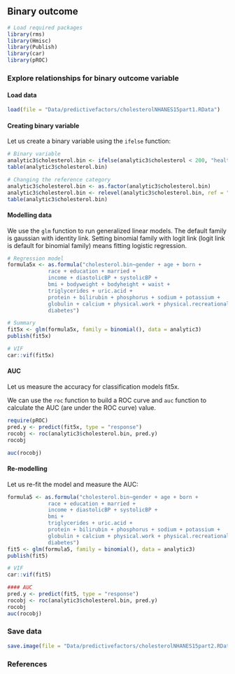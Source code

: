 ## Binary outcome {.unnumbered}

```r
# Load required packages
library(rms)
library(Hmisc)
library(Publish)
library(car)
library(pROC)
```

### Explore relationships for binary outcome variable

#### Load data

```r
load(file = "Data/predictivefactors/cholesterolNHANES15part1.RData")
```

#### Creating binary variable
Let us create a binary variable using the `ifelse` function:

```r
# Binary variable
analytic3$cholesterol.bin <- ifelse(analytic3$cholesterol < 200, "healthy", "unhealthy")
table(analytic3$cholesterol.bin)

# Changing the reference category
analytic3$cholesterol.bin <- as.factor(analytic3$cholesterol.bin)
analytic3$cholesterol.bin <- relevel(analytic3$cholesterol.bin, ref = "unhealthy")
table(analytic3$cholesterol.bin)
```

#### Modelling data

::: callout-tip
We use the `glm` function to run generalized linear models. The default family is gaussian with identity link. Setting binomial family with logit link (logit link is default for binomial family) means fitting logistic regression.
:::

```r
# Regression model
formula5x <- as.formula("cholesterol.bin~gender + age + born + 
             race + education + married + 
             income + diastolicBP + systolicBP + 
             bmi + bodyweight + bodyheight + waist +  
             triglycerides + uric.acid + 
             protein + bilirubin + phosphorus + sodium + potassium + 
             globulin + calcium + physical.work + physical.recreational + 
             diabetes")

# Summary
fit5x <- glm(formula5x, family = binomial(), data = analytic3)
publish(fit5x)

# VIF
car::vif(fit5x)
```

#### AUC

Let us measure the accuracy for classification models fit5x.

::: callout-tip
We can use the `roc` function to build a ROC curve and `auc` function to calculate the AUC (are under the ROC curve) value.
:::

```r
require(pROC)
pred.y <- predict(fit5x, type = "response")
rocobj <- roc(analytic3$cholesterol.bin, pred.y)
rocobj

auc(rocobj)
```

#### Re-modelling
Let us re-fit the model and measure the AUC:
```r
formula5 <- as.formula("cholesterol.bin~gender + age + born + 
             race + education + married + 
             income + diastolicBP + systolicBP + 
             bmi +
             triglycerides + uric.acid + 
             protein + bilirubin + phosphorus + sodium + potassium + 
             globulin + calcium + physical.work + physical.recreational + 
             diabetes")
fit5 <- glm(formula5, family = binomial(), data = analytic3)
publish(fit5)

# VIF
car::vif(fit5)
```

```r
#### AUC
pred.y <- predict(fit5, type = "response")
rocobj <- roc(analytic3$cholesterol.bin, pred.y)
rocobj
auc(rocobj)
```

### Save data

```r
save.image(file = "Data/predictivefactors/cholesterolNHANES15part2.RData")
```

### References
